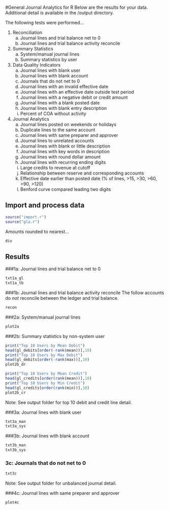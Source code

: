 #General Journal Analytics for R
Below are the results for your data. Additional detail is available in the /output directory.  

The following tests were performed...     

1. Reconciliation
	 a. Journal lines and trial balance net to 0
	 b. Journal lines and trial balance activity reconcile
2. Summary Statistics
	 a. System/manual journal lines
	 b. Summary statistics by user
3. Data Quality Indicators
	 a. Journal lines with blank user
	 b. Journal lines with blank account
	 c. Journals that do not net to 0 
	 d. Journal lines with an invalid effective date
	 e. Journal lines with an effective date outside test period
	 f. Journal lines with a negative debit or credit amount
	 g. Journal lines with a blank posted date
	 h. Journal lines with blank entry description
	 i. Percent of COA without activity
4. Journal Analytics
	 a. Journal lines posted on weekends or holidays
	 b. Duplicate lines to the same account
	 c. Journal lines with same preparer and approver
	 d. Journal lines to unrelated accounts
	 e. Journal lines with blank or little description
	 f. Journal lines with key words in description
	 g. Journal lines with round dollar amount
	 h. Journal lines with recurring ending digits
	 i. Large credits to revenue at cutoff
	 j. Relationship between reserve and corresponding accounts
	 k. Effective date earlier than posted date (% of lines, >15, >30, >60, >90, >120)
	 l. Benford curve compared leading two digits  

## Import and process data  
```r
source("import.r")
source("gla.r")
```
 
Amounts rounded to nearest...
```r
div
```
  
## Results  

###1a: Journal lines and trial balance net to 0
```r
txt1a_gl
txt1a_tb
```

###1b: Journal lines and trial balance activity reconcile
The follow accounts do *not* reconcile between the ledger and trial balance.
```r
recon
```

###2a: System/manual journal lines
```r
plot2a
```

###2b: Summary statistics by non-system user
```r
print("Top 10 Users by Mean Debit")
head(gl_debits[order(-rank(mean))],10)
print("Top 10 Users by Max Debit")
head(gl_debits[order(-rank(max))],10)
plot2b_dr

print("Top 10 Users by Mean Credit")
head(gl_credits[order(rank(mean))],10)
print("Top 10 Users by Min Credit")
head(gl_credits[order(rank(min))],10)
plot2b_cr
```
Note: See output folder for top 10 debit and credit line detail.


###3a: Journal lines with blank user
```r
txt3a_man
txt3a_sys
```


###3b: Journal lines with blank account
```r
txt3b_man
txt3b_sys
```


### 3c: Journals that do not net to 0 
```r
txt3c
```
Note: See output folder for unbalanced journal detail.


###4c: Journal lines with same preparer and approver
```r
plot4c
```

